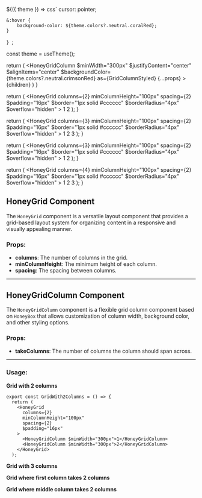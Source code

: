 


  ${({ theme }) => css`
    cursor: pointer;

    &:hover {
        background-color: ${theme.colors?.neutral.coralRed};
    }
  `}
`;

  const theme = useTheme();

  return (
    <HoneyGridColumn
      $minWidth="300px"
      $justifyContent="center"
      $alignItems="center"
      $backgroundColor={theme.colors?.neutral.crimsonRed}
      as={GridColumnStyled}
      {...props}
    >
      {children}
    </HoneyGridColumn>
  )
}

  return (
    <HoneyGrid
      columns={2}
      minColumnHeight="100px"
      spacing={2}
      $padding="16px"
      $border="1px solid #cccccc"
      $borderRadius="4px"
      $overflow="hidden"
    >
      <GridColumn>1</GridColumn>
      <GridColumn>2</GridColumn>
    </HoneyGrid>
  );
}

  return (
    <HoneyGrid
      columns={3}
      minColumnHeight="100px"
      spacing={2}
      $padding="16px"
      $border="1px solid #cccccc"
      $borderRadius="4px"
      $overflow="hidden"
    >
      <GridColumn>1</GridColumn>
      <GridColumn>2</GridColumn>
      <GridColumn>3</GridColumn>
    </HoneyGrid>
  );
}

  return (
    <HoneyGrid
      columns={3}
      minColumnHeight="100px"
      spacing={2}
      $padding="16px"
      $border="1px solid #cccccc"
      $borderRadius="4px"
      $overflow="hidden"
    >
      <GridColumn takeColumns={2}>1</GridColumn>
      <GridColumn>2</GridColumn>
    </HoneyGrid>
  );
}

  return (
    <HoneyGrid
      columns={4}
      minColumnHeight="100px"
      spacing={2}
      $padding="16px"
      $border="1px solid #cccccc"
      $borderRadius="4px"
      $overflow="hidden"
    >
      <GridColumn>1</GridColumn>
      <GridColumn takeColumns={2}>2</GridColumn>
      <GridColumn>3</GridColumn>
    </HoneyGrid>
  );
}

## HoneyGrid Component

The `HoneyGrid` component is a versatile layout component that provides a grid-based layout system for organizing content in a responsive and visually appealing manner.

### Props:

* **columns**: The number of columns in the grid.
* **minColumnHeight**: The minimum height of each column.
* **spacing**: The spacing between columns.

---

## HoneyGridColumn Component

The `HoneyGridColumn` component is a flexible grid column component based on `HoneyBox` that allows customization of column width, background color, and other styling options.

### Props:

* **takeColumns**: The number of columns the column should span across.

---

### Usage:

**Grid with 2 columns**

<GridWith2Columns/>

~~~tsx
export const GridWith2Columns = () => {
  return (
    <HoneyGrid
      columns={2}
      minColumnHeight="100px"
      spacing={2}
      $padding="16px"
    >
      <HoneyGridColumn $minWidth="300px">1</HoneyGridColumn>
      <HoneyGridColumn $minWidth="300px">2</HoneyGridColumn>
    </HoneyGrid>
  );
~~~

**Grid with 3 columns**

<GridWith3Columns/>

**Grid where first column takes 2 columns**

<GridWithTaking2Columns/>

**Grid where middle column takes 2 columns**

<GridWithTaking2ColumnsInMiddle/>